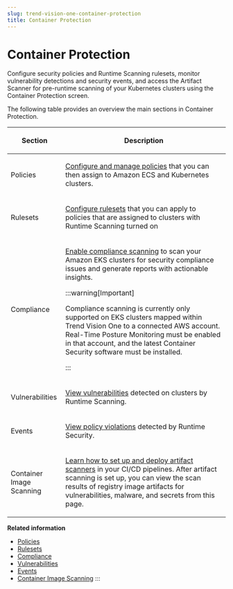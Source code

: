 ```yaml
---
slug: trend-vision-one-container-protection
title: Container Protection
---
```

# Container Protection

Configure security policies and Runtime Scanning rulesets, monitor vulnerability detections and security events, and access the Artifact Scanner for pre-runtime scanning of your Kubernetes clusters using the Container Protection screen.

The following table provides an overview the main sections in Container Protection.

<table>
<colgroup>
<col style="width: 25%" />
<col style="width: 75%" />
</colgroup>
<thead>
<tr>
<th><p>Section</p></th>
<th><p>Description</p></th>
</tr>
</thead>
<tbody>
<tr>
<td><p>Policies</p></td>
<td><p><a href="trend-vision-one-policies">Configure and manage policies</a> that you can then assign to Amazon ECS and Kubernetes clusters.</p></td>
</tr>
<tr>
<td><p>Rulesets</p></td>
<td><p><a href="trend-vision-one-rulesets">Configure rulesets</a> that you can apply to policies that are assigned to clusters with Runtime Scanning turned on</p></td>
</tr>
<tr>
<td><p>Compliance</p></td>
<td><p><a href="trend-vision-one-compliance-scanning">Enable compliance scanning</a> to scan your Amazon EKS clusters for security compliance issues and generate reports with actionable insights.</p>


:::warning[Important]

<p>Compliance scanning is currently only supported on EKS clusters mapped within Trend Vision One to a connected AWS account. Real-Time Posture Monitoring must be enabled in that account, and the latest Container Security software must be installed.</p>


:::

</td>
</tr>
<tr>
<td><p>Vulnerabilities</p></td>
<td><p><a href="trend-vision-one-vulnerabilities-container-prot">View vulnerabilities</a> detected on clusters by Runtime Scanning.</p></td>
</tr>
<tr>
<td><p>Events</p></td>
<td><p><a href="trend-vision-one-events">View policy violations</a> detected by Runtime Security.</p></td>
</tr>
<tr>
<td><p>Container Image Scanning</p></td>
<td><p><a href="trend-vision-one-artifact-scanner-tmas">Learn how to set up and deploy artifact scanners</a> in your CI/CD pipelines. After artifact scanning is set up, you can view the scan results of registry image artifacts for vulnerabilities, malware, and secrets from this page.</p></td>
</tr>
</tbody>
</table>

**Related information**

- [Policies](policies.md "Define Container Protection policies to ensure protection and vulnerability detection for your containers during deployment and run time.")
- [Rulesets](rulesets.md "Define Container Protection rulesets to ensure protection for your containers during Runtime Security scanning.")
- [Compliance](compliance-scanning.md "Scan your Amazon EKS, Kubernetes, Red Hat OpenShift, Google GKE, and Microsoft AKS clusters for security compliance issues and generate reports with actionable insights.")
- [Vulnerabilities](vulnerabilities-container-prot.md "Find out which clusters host containers with vulnerabilities detected by Runtime Scanning.")
- [Events](events.md "View policy violations detected on containers by Runtime Security.")
- [Container Image Scanning](container-image-scanning.mdx)
:::
